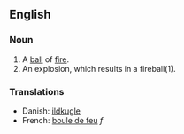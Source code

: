 ==English==

===Noun===
#A [[ball]] of [[fire]].
#An explosion, which results in a fireball(1).

===Translations===
*Danish: [[ildkugle]]
*French: [[boule de feu]] ''f''